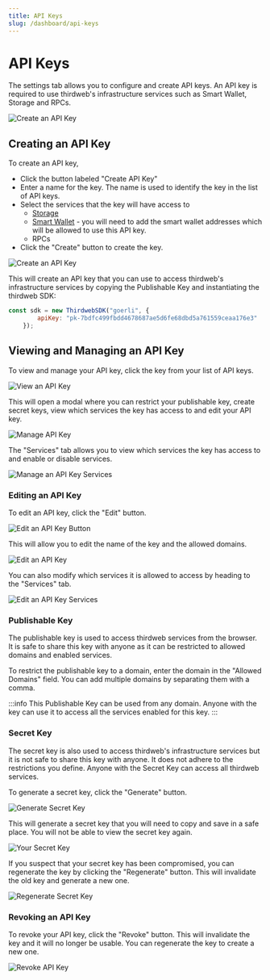 ```yaml
---
title: API Keys
slug: /dashboard/api-keys
---
```


# API Keys

The settings tab allows you to configure and create API keys. An API key is required to use thirdweb's infrastructure services such as Smart Wallet, Storage and RPCs.

![Create an API Key](/assets/dashboard/settings-tab.png)

## Creating an API Key

To create an API key, 
- Click the button labeled "Create API Key"
- Enter a name for the key. The name is used to identify the key in the list of API keys. 
- Select the services that the key will have access to
    - [Storage](/storage)
    - [Smart Wallet](/wallet/smart-wallet) - you will need to add the smart wallet addresses which will be allowed to use this API key.
    - RPCs
- Click the "Create" button to create the key.

![Create an API Key](/assets/dashboard/create-api-key.png)

This will create an API key that you can use to access thirdweb's infrastructure services by copying the Publishable Key and instantiating the thirdweb SDK:

```javascript
const sdk = new ThirdwebSDK("goerli", {
        apiKey: "pk-7bdfc499fbdd4678687ae5d6fe68dbd5a761559ceaa176e3"
    });
```

## Viewing and Managing an API Key

To view and manage your API key, click the key from your list of API keys. 

![View an API Key](/assets/dashboard/view-api-key.png)

This will open a modal where you can restrict your publishable key, create secret keys, view which services the key has access to and edit your API key.

![Manage API Key](/assets/dashboard/manage-api-key.png)

The "Services" tab allows you to view which services the key has access to and enable or disable services.

![Manage an API Key Services](/assets/dashboard/manage-services-api-key.png)

### Editing an API Key

To edit an API key, click the "Edit" button. 

![Edit an API Key Button](/assets/dashboard/edit-api-key-highlighted.png)

This will allow you to edit the name of the key and the allowed domains.

![Edit an API Key](/assets/dashboard/edit-api-key.png)

You can also modify which services it is allowed to access by heading to the "Services" tab.

![Edit an API Key Services](/assets/dashboard/edit-api-key-services.png)

### Publishable Key

The publishable key is used to access thirdweb services from the browser. It is safe to share this key with anyone as it can be restricted to allowed domains and enabled services. 

To restrict the publishable key to a domain, enter the domain in the "Allowed Domains" field. You can add multiple domains by separating them with a comma.

:::info
This Publishable Key can be used from any domain. Anyone with the key can use it to access all the services enabled for this key.
:::

### Secret Key

The secret key is also used to access thirdweb's infrastructure services but it is not safe to share this key with anyone. It does not adhere to the restrictions you define. Anyone with the Secret Key can access all thirdweb services.

To generate a secret key, click the "Generate" button.

![Generate Secret Key](/assets/dashboard/generate-secret-key.png)

This will generate a secret key that you will need to copy and save in a safe place. You will not be able to view the secret key again.

![Your Secret Key](/assets/dashboard/your-secret-key.png)

If you suspect that your secret key has been compromised, you can regenerate the key by clicking the "Regenerate" button. This will invalidate the old key and generate a new one.

![Regenerate Secret Key](/assets/dashboard/regenerate-secret-key.png)

### Revoking an API Key

To revoke your API key, click the "Revoke" button. This will invalidate the key and it will no longer be usable. You can regenerate the key to create a new one.

![Revoke API Key](/assets/dashboard/revoke-api-key.png)